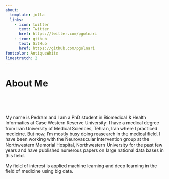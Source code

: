 ```yaml
---
about:
  template: jolla
  links:
    - icon: twitter
      text: Twitter
      href: https://twitter.com/pgolnari
    - icon: github
      text: GitHub
      href: https://github.com/pgolnari
fontcolor: AntiqueWhite
linestretch: 2
---
```


# About Me

 

 

My name is Pedram and I am a PhD student in Biomedical & Health Informatics at Case Western Reserve University. I have a medical degree from Iran University of Medical Sciences, Tehran, Iran where I practiced medicine. But now, I'm mostly busy doing reasearch in the medical field. I have been working with the Neurovascular Intervention group at the Northwestern Memorial Hospital, Northwestern University for the past few years and have published numerous papers on large national data bases in this field.

My field of interest is applied machine learning and deep learning in the field of medicine using big data.
